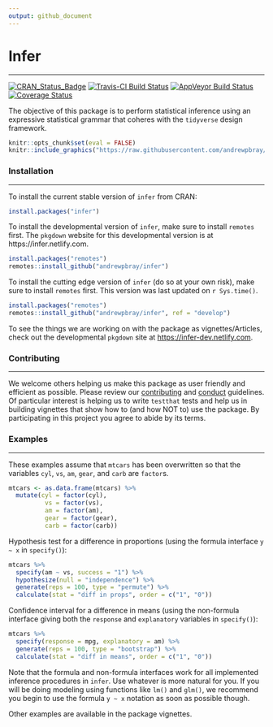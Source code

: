 ```yaml
---
output: github_document
---
```


# Infer

------------------------------------------------------------------------

<!--figs/infer.svg-->
<!--http://www.r-pkg.org/badges/version/infer-->
<!--figs/master.svg-->
<!--https://img.shields.io/codecov/c/github/andrewpbray/infer/master.svg-->


[![CRAN_Status_Badge](http://www.r-pkg.org/badges/version/infer)](https://cran.r-project.org/package=infer) [![Travis-CI Build Status](https://travis-ci.org/andrewpbray/infer.svg?branch=master)](https://travis-ci.org/andrewpbray/infer) [![AppVeyor Build Status](https://ci.appveyor.com/api/projects/status/github/andrewpbray/infer?branch=master&svg=true)](https://ci.appveyor.com/project/andrewpbray/infer) [![Coverage Status](https://img.shields.io/codecov/c/github/andrewpbray/infer/master.svg)](https://codecov.io/github/andrewpbray/infer/?branch=master)


The objective of this package is to perform statistical inference using an expressive statistical grammar that coheres with the `tidyverse` design framework.

```r
knitr::opts_chunk$set(eval = FALSE)
knitr::include_graphics("https://raw.githubusercontent.com/andrewpbray/infer/master/figs/ht-diagram.png")
```

### Installation

------------------------------------------------------------------------

To install the current stable version of `infer` from CRAN:

```r
install.packages("infer")
```


To install the developmental version of `infer`, make sure to install `remotes` first. The `pkgdown` website for this developmental version is at https://infer.netlify.com.

```r
install.packages("remotes")
remotes::install_github("andrewpbray/infer")
```

To install the cutting edge version of `infer` (do so at your own risk), make sure to install `remotes` first. This version was last updated on `r Sys.time()`.

```r
install.packages("remotes")
remotes::install_github("andrewpbray/infer", ref = "develop")
```

To see the things we are working on with the package as vignettes/Articles, check out 
the developmental `pkgdown` site at <https://infer-dev.netlify.com>.

### Contributing

------------------------------------------------------------------------

We welcome others helping us make this package as user friendly and efficient as possible. Please review
our [contributing](https://github.com/andrewpbray/infer/blob/develop/CONDUCT.md) and [conduct](CONDUCT.md) guidelines. Of particular interest is
helping us to write `testthat` tests and help us in building vignettes that show how to (and how NOT to)
use the package. By participating in this project you agree to abide by its terms.

### Examples

------------------------------------------------------------------------

These examples assume that `mtcars` has been overwritten so that the variables `cyl`, `vs`, `am`, `gear`, and `carb` are `factor`s.

```r
mtcars <- as.data.frame(mtcars) %>%
  mutate(cyl = factor(cyl),
          vs = factor(vs),
          am = factor(am),
          gear = factor(gear),
          carb = factor(carb))
```

Hypothesis test for a difference in proportions (using the formula interface 
`y ~ x` in `specify()`):

```r
mtcars %>%
  specify(am ~ vs, success = "1") %>%
  hypothesize(null = "independence") %>%
  generate(reps = 100, type = "permute") %>%
  calculate(stat = "diff in props", order = c("1", "0"))
```

Confidence interval for a difference in means (using the non-formula interface
giving both the `response` and `explanatory` variables in `specify()`):

```r
mtcars %>%
  specify(response = mpg, explanatory = am) %>%
  generate(reps = 100, type = "bootstrap") %>%
  calculate(stat = "diff in means", order = c("1", "0"))
```

Note that the formula and non-formula interfaces work for all implemented inference
procedures in `infer`. Use whatever is more natural for you. If you will be doing
modeling using functions like `lm()` and `glm()`, we recommend you begin to use the
formula `y ~ x` notation as soon as possible though.

Other examples are available in the package vignettes.